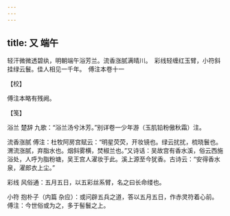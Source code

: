```yaml
---
---
---
```

title: 又 端午
---







轻汗微微透碧纨，明朝端午浴芳兰。流香涨腻满晴川。　彩线轻缠红玉臂，小符斜挂绿云鬟。佳人相见一千年。　傅注本卷十一





【校】


傅注本略有残阙。





【笺】


浴兰 楚辞 九歌：“浴兰汤兮沐芳。”别详卷一少年游（玉肌铅粉傲秋霜）注。

流香涨腻 傅注：杜牧阿房宫赋云：“明星荧荧，开妆镜也。绿云扰扰，梳晓鬟也。渭流涨腻，弃脂水也。烟斜雾横，焚椒兰也。”又诗话：吴故宫有香水溪，俗云西施浴处，人呼为脂粉塘，吴王宫人濯妆于此。溪上源至今犹香。古诗云：“安得香水泉，濯郎衣上尘。”

彩线 风俗通：五月五日，以五彩丝系臂，名之曰长命缕也。

小符 抱朴子（内篇 杂应）：或问辟五兵之道，答以五月五日，作赤灵符着心前。傅注：今世俗或为之，多于髻鬟之上。
